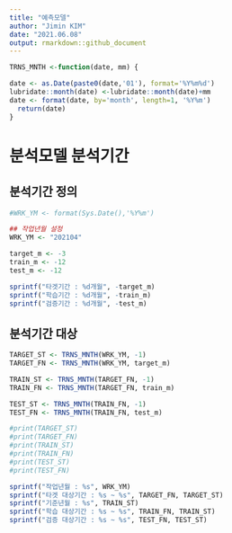 ```yaml
---
title: "예측모델" 
author: "Jimin KIM"  
date: "2021.06.08"  
output: rmarkdown::github_document
---
```



```r


TRNS_MNTH <-function(date, mm) {

date <- as.Date(paste0(date,'01'), format='%Y%m%d')
lubridate::month(date) <-lubridate::month(date)+mm
date <- format(date, by='month', length=1, '%Y%m')
  return(date)
}


```

# 분석모델 분석기간

## 분석기간 정의

```r
#WRK_YM <- format(Sys.Date(),'%Y%m')

## 작업년월 설정
WRK_YM <- "202104"

target_m <- -3
train_m <- -12
test_m <- -12

sprintf("타겟기간 : %d개월", -target_m)
sprintf("학습기간 : %d개월", -train_m)
sprintf("검증기간 : %d개월", -test_m)

```

## 분석기간 대상

```r

TARGET_ST <- TRNS_MNTH(WRK_YM, -1)
TARGET_FN <- TRNS_MNTH(WRK_YM, target_m)

TRAIN_ST <- TRNS_MNTH(TARGET_FN, -1)
TRAIN_FN <- TRNS_MNTH(TARGET_FN, train_m)

TEST_ST <- TRNS_MNTH(TRAIN_FN, -1)
TEST_FN <- TRNS_MNTH(TRAIN_FN, test_m)

#print(TARGET_ST)
#print(TARGET_FN)
#print(TRAIN_ST)
#print(TRAIN_FN)
#print(TEST_ST)
#print(TEST_FN)

sprintf("작업년월 : %s", WRK_YM)
sprintf("타겟 대상기간 : %s ~ %s", TARGET_FN, TARGET_ST)
sprintf("기준년월 : %s", TRAIN_ST)
sprintf("학습 대상기간 : %s ~ %s", TRAIN_FN, TRAIN_ST)
sprintf("검증 대상기간 : %s ~ %s", TEST_FN, TEST_ST)


```

